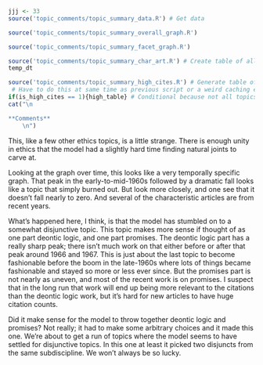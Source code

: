 ```r
jjj <- 33
source('topic_comments/topic_summary_data.R') # Get data
```

```r
source('topic_comments/topic_summary_overall_graph.R')
```

```r
source('topic_comments/topic_summary_facet_graph.R')
```

```r
source('topic_comments/topic_summary_char_art.R') # Create table of all articles in topic
temp_dt
```

```r
source('topic_comments/topic_summary_high_cites.R') # Generate table of highly cited articles. 
 # Have to do this at same time as previous script or a weird caching error occurs.
if(is_high_cites == 1){high_table} # Conditional because not all topics have high cites
cat("\n

**Comments**
	\n")
```

This, like a few other ethics topics, is a little strange. There is enough unity in ethics that the model had a slightly hard time finding natural joints to carve at.

Looking at the graph over time, this looks like a very temporally specific graph. That peak in the early-to-mid-1960s followed by a dramatic fall looks like a topic that simply burned out. But look more closely, and one see that it doesn't fall nearly to zero. And several of the characteristic articles are from recent years.

What's happened here, I think, is that the model has stumbled on to a somewhat disjunctive topic. This topic makes more sense if thought of as one part deontic logic, and one part promises. The deontic logic part has a really sharp peak; there isn't much work on that either before or after that peak around 1966 and 1967. This is just about the last topic to become fashionable before the boom in the late-1960s where lots of things became fashionable and stayed so more or less ever since. But the promises part is not nearly as uneven, and most of the recent work is on promises. I suspect that in the long run that work will end up being more relevant to the citations than the deontic logic work, but it's hard for new articles to have huge citation counts.

Did it make sense for the model to throw together deontic logic and promises? Not really; it had to make some arbitrary choices and it made this one. We're about to get a run of topics where the model seems to have settled for disjunctive topics. In this one at least it picked two disjuncts from the same subdiscipline. We won't always be so lucky.